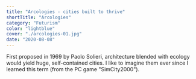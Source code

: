 ```yaml
---
title: "Arcologies - cities built to thrive"
shortTitle: "Arcologies"
category: "Futurism"
color: "lightblue"
cover: "./arcologies-01.jpg"
date: "2020-08-08"
---
```


First proposed in 1969 by Paolo Solieri, architecture blended with ecology would yield huge, self-contained cities. I like to imagine them ever since I learned this term (from the PC game "SimCity2000").